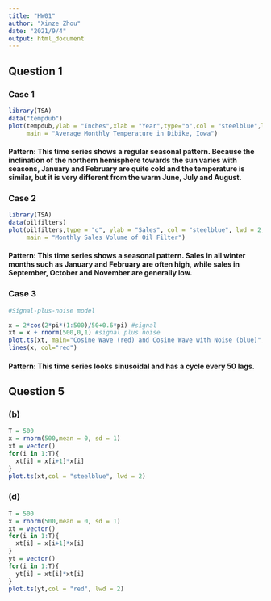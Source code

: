 ---
title: "HW01"
author: "Xinze Zhou"
date: "2021/9/4"
output: html_document
---



## Question 1
### Case 1

```{r echo=FALSE}
library(TSA)
data("tempdub")
plot(tempdub,ylab = "Inches",xlab = "Year",type="o",col = "steelblue",lwd = 2,
     main = "Average Monthly Temperature in Dibike, Iowa")
```

#### Pattern: This time series shows a regular seasonal pattern. Because the inclination of the northern hemisphere towards the sun varies with seasons, January and February are quite cold and the temperature is similar, but it is very different from the warm June, July and August.

### Case 2

```{r echo=FALSE}
library(TSA)
data(oilfilters)
plot(oilfilters,type = "o", ylab = "Sales", col = "steelblue", lwd = 2,
     main = "Monthly Sales Volume of Oil Filter")
```

#### Pattern: This time series shows a seasonal pattern. Sales in all winter months such as January and February are often high, while sales in September, October and November are generally low.

### Case 3

```{r echo=FALSE}
#Signal-plus-noise model

x = 2*cos(2*pi*(1:500)/50+0.6*pi) #signal
xt = x + rnorm(500,0,1) #signal plus noise
plot.ts(xt, main="Cosine Wave (red) and Cosine Wave with Noise (blue)", col="steelblue")
lines(x, col="red")
```

#### Pattern: This time series looks sinusoidal and has a cycle every 50 lags.

## Question 5
### (b)

```{r echo=FALSE}
T = 500
x = rnorm(500,mean = 0, sd = 1)
xt = vector()
for(i in 1:T){
  xt[i] = x[i+1]*x[i]
}
plot.ts(xt,col = "steelblue", lwd = 2)
```

### (d)

```{r echo=FALSE}
T = 500
x = rnorm(500,mean = 0, sd = 1)
xt = vector()
for(i in 1:T){
  xt[i] = x[i+1]*x[i]
}
yt = vector()
for(i in 1:T){
  yt[i] = xt[i]*xt[i]
}
plot.ts(yt,col = "red", lwd = 2)
```